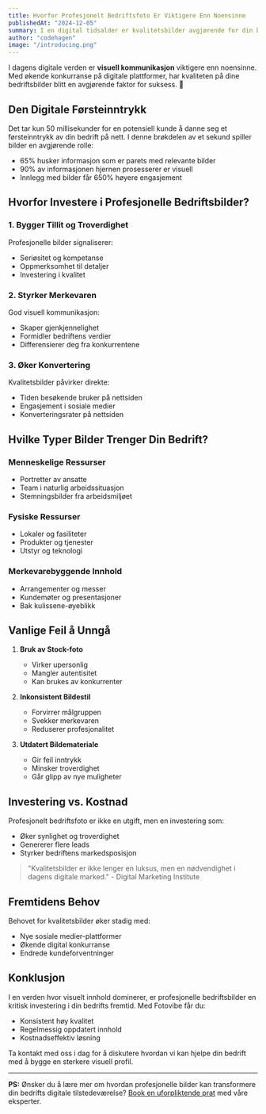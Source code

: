 ```yaml
---
title: Hvorfor Profesjonelt Bedriftsfoto Er Viktigere Enn Noensinne
publishedAt: "2024-12-05"
summary: I en digital tidsalder er kvalitetsbilder avgjørende for din bedrifts suksess. Lær hvorfor profesjonelt bedriftsfoto er en investering i din bedrifts fremtid.
author: "codehagen"
image: "/introducing.png"
---
```


I dagens digitale verden er **visuell kommunikasjon** viktigere enn noensinne. Med økende konkurranse på digitale plattformer, har kvaliteten på dine bedriftsbilder blitt en avgjørende faktor for suksess. 🎯

## Den Digitale Førsteinntrykk

Det tar kun 50 millisekunder for en potensiell kunde å danne seg et førsteinntrykk av din bedrift på nett. I denne brøkdelen av et sekund spiller bilder en avgjørende rolle:

- 65% husker informasjon som er parets med relevante bilder
- 90% av informasjonen hjernen prosesserer er visuell
- Innlegg med bilder får 650% høyere engasjement

## Hvorfor Investere i Profesjonelle Bedriftsbilder?

### 1. Bygger Tillit og Troverdighet

Profesjonelle bilder signaliserer:
- Seriøsitet og kompetanse
- Oppmerksomhet til detaljer
- Investering i kvalitet

### 2. Styrker Merkevaren

God visuell kommunikasjon:
- Skaper gjenkjennelighet
- Formidler bedriftens verdier
- Differensierer deg fra konkurrentene

### 3. Øker Konvertering

Kvalitetsbilder påvirker direkte:
- Tiden besøkende bruker på nettsiden
- Engasjement i sosiale medier
- Konverteringsrater på nettsiden

## Hvilke Typer Bilder Trenger Din Bedrift?

### Menneskelige Ressurser
- Portretter av ansatte
- Team i naturlig arbeidssituasjon
- Stemningsbilder fra arbeidsmiljøet

### Fysiske Ressurser
- Lokaler og fasiliteter
- Produkter og tjenester
- Utstyr og teknologi

### Merkevarebyggende Innhold
- Arrangementer og messer
- Kundemøter og presentasjoner
- Bak kulissene-øyeblikk

## Vanlige Feil å Unngå

1. **Bruk av Stock-foto**
   - Virker upersonlig
   - Mangler autentisitet
   - Kan brukes av konkurrenter

2. **Inkonsistent Bildestil**
   - Forvirrer målgruppen
   - Svekker merkevaren
   - Reduserer profesjonalitet

3. **Utdatert Bildemateriale**
   - Gir feil inntrykk
   - Minsker troverdighet
   - Går glipp av nye muligheter

## Investering vs. Kostnad

Profesjonelt bedriftsfoto er ikke en utgift, men en investering som:
- Øker synlighet og troverdighet
- Genererer flere leads
- Styrker bedriftens markedsposisjon

> "Kvalitetsbilder er ikke lenger en luksus, men en nødvendighet i dagens digitale marked." - Digital Marketing Institute

## Fremtidens Behov

Behovet for kvalitetsbilder øker stadig med:
- Nye sosiale medier-plattformer
- Økende digital konkurranse
- Endrede kundeforventninger

## Konklusjon

I en verden hvor visuelt innhold dominerer, er profesjonelle bedriftsbilder en kritisk investering i din bedrifts fremtid. Med Fotovibe får du:
- Konsistent høy kvalitet
- Regelmessig oppdatert innhold
- Kostnadseffektiv løsning

Ta kontakt med oss i dag for å diskutere hvordan vi kan hjelpe din bedrift med å bygge en sterkere visuell profil.

---

**PS:** Ønsker du å lære mer om hvordan profesjonelle bilder kan transformere din bedrifts digitale tilstedeværelse? [Book en uforpliktende prat](/kundeservice) med våre eksperter. 